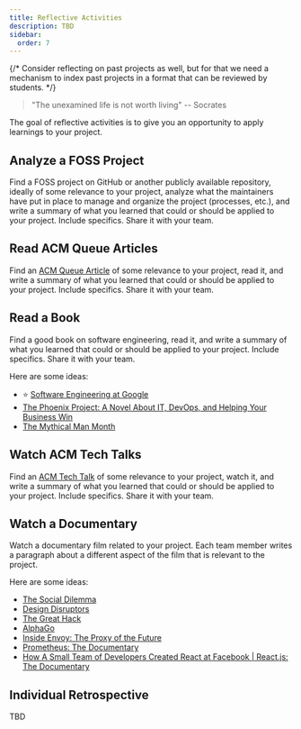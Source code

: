 ```yaml
---
title: Reflective Activities
description: TBD
sidebar:
  order: 7
---
```


{/* Consider reflecting on past projects as well, but for that we need a mechanism to index past projects in a format that can be reviewed by students. */}


> "The unexamined life is not worth living" -- Socrates

The goal of reflective activities is to give you an opportunity to apply learnings to your project.

## Analyze a FOSS Project

<Badge text="Individual Activity" variant="success" class="mb-6"/>

Find a FOSS project on GitHub or another publicly available repository, ideally of some relevance to your project, analyze what the maintainers have put in place to manage and organize the project (processes, etc.), and write a summary of what you learned that could or should be applied to your project. Include specifics. Share it with your team.

## Read ACM Queue Articles

<Badge text="Individual Activity" variant="success" class="mb-6"/>

Find an [ACM Queue Article](https://queue.acm.org/) of some relevance to your project, read it, and write a summary of what you learned that could or should be applied to your project. Include specifics. Share it with your team.

## Read a Book

<Badge text="Individual Activity" variant="success" class="mb-6"/>

Find a good book on software engineering, read it, and write a summary of what you learned that could or should be applied to your project. Include specifics. Share it with your team.

Here are some ideas:

- ⭐️ [Software Engineering at Google](https://abseil.io/resources/swe-book)
- [The Phoenix Project: A Novel About IT, DevOps, and Helping Your Business Win](https://www.goodreads.com/book/show/17255186-the-phoenix-project)
- [The Mythical Man Month](https://www.goodreads.com/book/show/13629.The_Mythical_Man_Month)

## Watch ACM Tech Talks

<Badge text="Individual Activity" variant="success" class="mb-6"/>

Find an [ACM Tech Talk](https://learning.acm.org/techtalks-archive) of some relevance to your project, watch it, and write a summary of what you learned that could or should be applied to your project. Include specifics. Share it with your team.

## Watch a Documentary

<Badge text="Team Activity" variant="note" class="mb-6" />

Watch a documentary film related to your project. Each team member writes a paragraph about a different aspect of the film that is relevant to the project.

Here are some ideas:

- [The Social Dilemma](https://www.imdb.com/title/tt11464826/)
- [Design Disruptors](https://www.imdb.com/title/tt8189076/)
- [The Great Hack](https://www.imdb.com/title/tt4736550/)
- [AlphaGo](https://www.youtube.com/watch?v=WXuK6gekU1Y)
- [Inside Envoy: The Proxy of the Future](https://www.youtube.com/watch?v=uaksVVHDhYU)
- [Prometheus: The Documentary](https://www.youtube.com/watch?v=rT4fJNbfe14)
- [How A Small Team of Developers Created React at Facebook | React.js: The Documentary](https://www.youtube.com/watch?v=8pDqJVdNa44)

## Individual Retrospective

TBD
